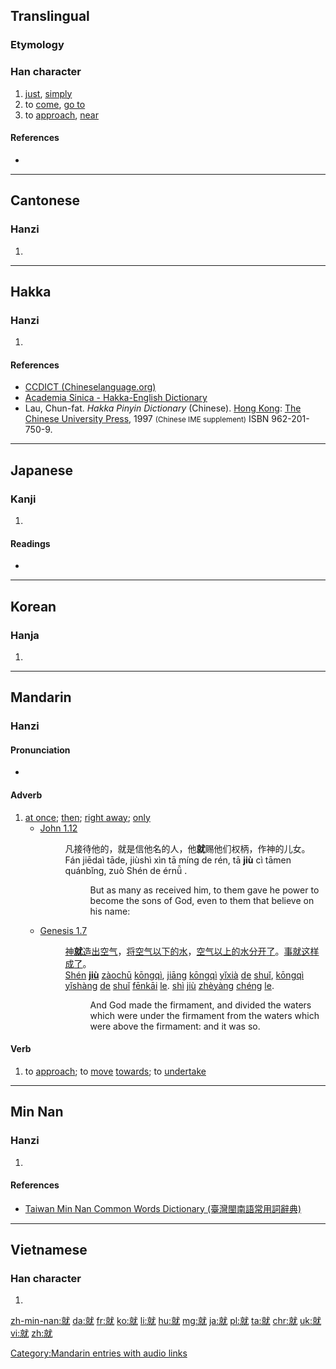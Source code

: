 {{also|jiu}}
==Translingual==
{{stroke order|type=animate}}
{{stroke order|strokes=12}}
===Etymology===
{{Han compound|京|尤|ls=psc|c1=s|c2=p}}

===Han character===
{{Han char|rn=43|rad=尢|as=09|sn=12|four=0391<sub>4</sub>|canj=卜火戈大山 (YFIKU)|ids=⿰[[京]][[尤]]}}

# [[just]], [[simply]]
# to [[come]], [[go to]]
# to [[approach]], [[near]]

====References====
* {{Han ref|kx=0299.050|dkj=07599|dj=0594.200|hdz=10555.110|uh=5C31|ud=23601|bh=B44E|bd=46158}}

----

==Cantonese==

===Hanzi===
{{yue-hanzi|jyut=[[zau6]]|y=jau6}}

# {{defn|lang=yue|sort=尢09}}

----

==Hakka==

===Hanzi===
{{hak-hanzi|poj=[[tshìu]] (tshiu<sup>3</sup>)|gd=ts'iu<sup>5</sup> [Kwangtung, Meixian, Siyan], ts'iu<sup>6</sup> [Hailu], ts'iu<sup>3</sup> [Bao'an, Dongguan], ts'ieu<sup>5</sup> [Hong Kong]|hpy=qiu4}}

# {{defn|lang=hak|sort=尢09}}

====References====
*[http://www.chineselanguage.org/dictionaries/?mode=view&module=chardict&query=%E5%B0%B1 CCDICT (Chineselanguage.org)]
*[http://minhakka.ling.sinica.edu.tw/bkg/hakyin/search.php?DETAIL=1&LIMIT=id=50655&dbname=su_tian_1&graph=2 Academia Sinica - Hakka-English Dictionary]
*Lau, Chun-fat. ''Hakka Pinyin Dictionary'' (Chinese). [[Hong Kong]]: [[w:Chinese University of Hong Kong|The Chinese University Press]], 1997 <small>(Chinese IME supplement)</small> ISBN 962-201-750-9.

----

==Japanese==

===Kanji===
{{ja-kanji|grade=6|rs=尢09}}

# {{defn|lang=ja|sort=尢09}}

====Readings====
* {{ja-readings|on=[[しゅう]] (shū), [[じゅ]] (ju)|kun=[[つく]] (tsuku)}}

----

==Korean==

===Hanja===
{{ko-hanja|hangeul=취|rv=chwi|mr=ch'wi}}

# {{defn|lang=ko|sort=尢09}}

----

==Mandarin==

===Hanzi===
{{cmn-hanzi|pin=[[jiù]] ([[jiu4]])|wg=chiu<sup>4</sup>}}

====Pronunciation====
* {{audio|zh-jiù.ogg|audio}}

====Adverb====
{{cmn-adv|ts|pin=jiù|pint=jiu4|rs=尢09}}

# [[at once]]; [[then]]; [[right away]]; [[only]]
#* [http://wordproject.org/multi/bi_en_cn_py.htm John 1.12]
#*: 凡接待他的，就是信他名的人，他'''就'''赐他们权柄，作神的儿女。
#*: Fán jiēdaì tāde, jiùshì xìn tā míng de rén, tā '''jiù''' cì tāmen quánbǐng, zuò Shén de érnǚ . 
#*:: But as many as received him, to them gave he power to become the sons of God, even to them that believe on his name: 
#* [http://wordproject.org/multi/bi_en_cn_py.htm Genesis 1.7]
#*: [[神]]'''[[就]]'''[[造出]][[空气]]，[[将]][[空气]][[以下]][[的]][[水]]，[[空气]][[以上]][[的]][[水]][[分开]][[了]]。[[事]][[就]][[这样]][[成]][[了]]。
#*: [[Shén]] '''[[jiù]]''' [[zàochū]] [[kōngqì]], [[jiāng]] [[kōngqì]] [[yǐxià]] [[de]] [[shuǐ]], [[kōngqì]] [[yǐshàng]] [[de]] [[shuǐ]] [[fēnkāi]] [[le]].  [[shì]] [[jiù]] [[zhèyàng]] [[chéng]] [[le]].
#*:: And God made the firmament, and divided the waters which were under the firmament from the waters which were above the firmament: and it was so.

====Verb====
{{cmn-verb|ts|pin=jiù|pint=jiu4|rs=尢09}}

# to [[approach]]; to [[move]] [[towards]]; to [[undertake]]

[[Category:Mandarin entries with audio links]]

----

==Min Nan==

===Hanzi===
{{nan-hanzi|tlpa=[[tsiū]] (tsiu<sup>1</sup>), [[tō]] (to<sup>1</sup>)}}

# {{defn|lang=nan|sort=尢09}}

====References====
*[http://twblg.dict.edu.tw/holodict_new/result_detail.jsp?n_no=8316&curpage=1&sample=%E5%B0%B1&radiobutton=1&querytarget=1&limit=20&pagenum=1&rowcount=17 Taiwan Min Nan Common Words Dictionary (臺灣閩南語常用詞辭典)]

----

==Vietnamese==

===Han character===
{{vi-hantu|[[tựu]]|rs=尢09}}

# {{defn|lang=vi|sort=尢09}}

[[zh-min-nan:就]]
[[da:就]]
[[fr:就]]
[[ko:就]]
[[li:就]]
[[hu:就]]
[[mg:就]]
[[ja:就]]
[[pl:就]]
[[ta:就]]
[[chr:就]]
[[uk:就]]
[[vi:就]]
[[zh:就]]